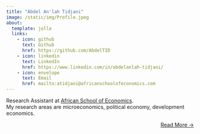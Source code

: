 ```yaml
---
title: "Abdel An'lah Tidjani"
image: /static/img/Profile.jpeg
about:
  template: jolla
  links:
    - icon: github
      text: Github
      href: https://github.com/AbdelTID
    - icon: linkedin
      text: LinkedIn
      href: https://www.linkedin.com/in/abdelanlah-tidjani/
    - icon: envelope
      text: Email
      href: mailto:atidjani@africanschoolofeconomics.com
---
```


Research Assistant at [African School of Economics](https://www.africanschoolofeconomics.com/).<br>
My research areas are microeconomics, political economy, development economics.


::: {style="text-align: right"}
[Read More →](../about)
:::



